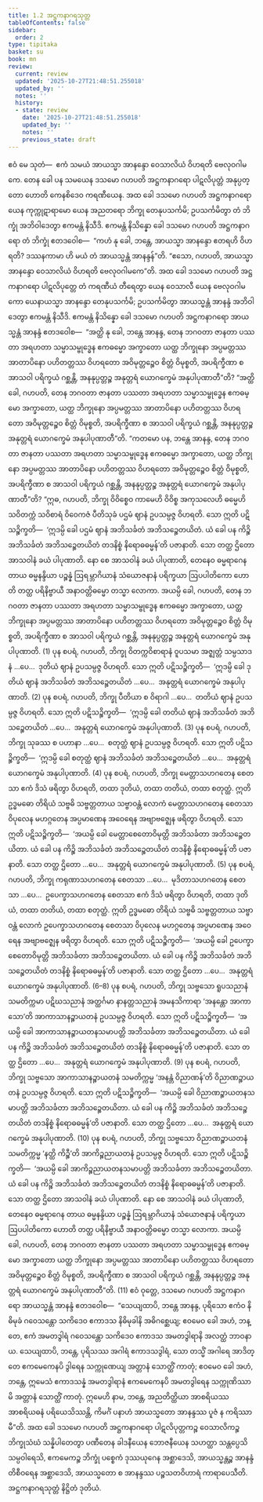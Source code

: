 ```yaml
---
title: 1.2 အဋ္ဌကနာဂရသုတ္တ
tableOfContents: false
sidebar:
  order: 2
type: tipitaka
basket: su
book: mn
review:
  current: review
  updated: '2025-10-27T21:48:51.255018'
  updated_by: ''
  notes: ''
  history:
  - state: review
    date: '2025-10-27T21:48:51.255018'
    updated_by: ''
    notes: ''
    previous_state: draft
---
```



<ReviewStatus review={frontmatter.review} showDetails={true} />

<HypothesisAnnotation frontmatter={frontmatter} />

<DynamicBreadcrumb />

<Division number="17" book="mn" e="ch" v="24" p="50">

<Paragraph number="27" book="mn">
ဧဝံ မေ သုတံ—  ဧကံ သမယံ အာယသ္မာ အာနန္ဒော ဝေသာလိယံ ဝိဟရတိ ဗေလုဝဂါမကေ. တေန ခေါ ပန သမယေန ဒသမော ဂဟပတိ အဋ္ဌကနာဂရော ပါဋလိပုတ္တံ အနုပ္ပတ္တော ဟောတိ ကေနစိဒေဝ ကရဏီယေန.
</Paragraph>

<Paragraph number="28" book="mn">
အထ ခေါ ဒသမော ဂဟပတိ အဋ္ဌကနာဂရော ယေန ကုက္ကုဋာရာမော ယေန အညတရော ဘိက္ခု တေနုပသင်္ကမိ; ဥပသင်္ကမိတွာ တံ ဘိက္ခုံ အဘိဝါဒေတွာ ဧကမန္တံ နိသီဒိ. ဧကမန္တံ နိသိန္နော ခေါ ဒသမော ဂဟပတိ အဋ္ဌကနာဂရော တံ ဘိက္ခုံ ဧတဒဝေါစ—  “ကဟံ နု ခေါ, ဘန္တေ, အာယသ္မာ အာနန္ဒော ဧတရဟိ ဝိဟရတိ? ဒဿနကာမာ ဟိ မယံ တံ အာယသ္မန္တံ အာနန္ဒန်”တိ. “ဧသော, ဂဟပတိ, အာယသ္မာ အာနန္ဒော ဝေသာလိယံ ဝိဟရတိ ဗေလုဝဂါမကေ”တိ.
</Paragraph>

<Paragraph number="29" book="mn">
အထ ခေါ ဒသမော ဂဟပတိ အဋ္ဌကနာဂရော ပါဋလိပုတ္တေ တံ ကရဏီယံ တီရေတွာ ယေန ဝေသာလီ ယေန ဗေလုဝဂါမကော ယေနာယသ္မာ အာနန္ဒော တေနုပသင်္ကမိ; ဥပသင်္ကမိတွာ အာယသ္မန္တံ အာနန္ဒံ အဘိဝါဒေတွာ ဧကမန္တံ နိသီဒိ.
</Paragraph>

</Division>
<Division number="18" book="mn" e="ch" v="24" p="53">

<Paragraph number="30" book="mn">
ဧကမန္တံ နိသိန္နော ခေါ ဒသမော ဂဟပတိ အဋ္ဌကနာဂရော အာယသ္မန္တံ အာနန္ဒံ ဧတဒဝေါစ—  “အတ္ထိ နု ခေါ, ဘန္တေ အာနန္ဒ, တေန ဘဂဝတာ ဇာနတာ ပဿတာ အရဟတာ သမ္မာသမ္ဗုဒ္ဓေန ဧကဓမ္မော အက္ခာတော ယတ္ထ ဘိက္ခုနော အပ္ပမတ္တဿ အာတာပိနော ပဟိတတ္တဿ ဝိဟရတော အဝိမုတ္တဉ္စေဝ စိတ္တံ ဝိမုစ္စတိ, အပရိက္ခီဏာ စ အာသဝါ ပရိက္ခယံ ဂစ္ဆန္တိ, အနနုပ္ပတ္တဉ္စ အနုတ္တရံ ယောဂက္ခေမံ အနုပါပုဏာတီ”တိ?
</Paragraph>

<Paragraph number="31" book="mn">
“အတ္ထိ ခေါ, ဂဟပတိ, တေန ဘဂဝတာ ဇာနတာ ပဿတာ အရဟတာ သမ္မာသမ္ဗုဒ္ဓေန ဧကဓမ္မော အက္ခာတော, ယတ္ထ ဘိက္ခုနော အပ္ပမတ္တဿ အာတာပိနော ပဟိတတ္တဿ ဝိဟရတော အဝိမုတ္တဉ္စေဝ စိတ္တံ ဝိမုစ္စတိ, အပရိက္ခီဏာ စ အာသဝါ ပရိက္ခယံ ဂစ္ဆန္တိ, အနနုပ္ပတ္တဉ္စ အနုတ္တရံ ယောဂက္ခေမံ အနုပါပုဏာတီ”တိ.
</Paragraph>

<Paragraph number="32" book="mn">
“ကတမော ပန, ဘန္တေ အာနန္ဒ, တေန ဘဂဝတာ ဇာနတာ ပဿတာ အရဟတာ သမ္မာသမ္ဗုဒ္ဓေန ဧကဓမ္မော အက္ခာတော, ယတ္ထ ဘိက္ခုနော အပ္ပမတ္တဿ အာတာပိနော ပဟိတတ္တဿ ဝိဟရတော အဝိမုတ္တဉ္စေဝ စိတ္တံ ဝိမုစ္စတိ, အပရိက္ခီဏာ စ အာသဝါ ပရိက္ခယံ ဂစ္ဆန္တိ, အနနုပ္ပတ္တဉ္စ အနုတ္တရံ ယောဂက္ခေမံ အနုပါပုဏာတီ”တိ?
</Paragraph>

</Division>
<Division number="19" book="mn" e="ch" v="24" p="55">

<Paragraph number="33" book="mn">
“ဣဓ, ဂဟပတိ, ဘိက္ခု ဝိဝိစ္စေဝ ကာမေဟိ ဝိဝိစ္စ အကုသလေဟိ ဓမ္မေဟိ သဝိတက္ကံ သဝိစာရံ ဝိဝေကဇံ ပီတိသုခံ ပဌမံ ဈာနံ ဥပသမ္ပဇ္ဇ ဝိဟရတိ. သော ဣတိ ပဋိသဉ္စိက္ခတိ—  ‘ဣဒမ္ပိ ခေါ ပဌမံ ဈာနံ အဘိသင်္ခတံ အဘိသဉ္စေတယိတံ. ယံ ခေါ ပန ကိဉ္စိ အဘိသင်္ခတံ အဘိသဉ္စေတယိတံ တဒနိစ္စံ နိရောဓဓမ္မန်’တိ ပဇာနာတိ. သော တတ္ထ ဌိတော အာသဝါနံ ခယံ ပါပုဏာတိ. နော စေ အာသဝါနံ ခယံ ပါပုဏာတိ, တေနေဝ ဓမ္မရာဂေန တာယ ဓမ္မနန္ဒိယာ ပဉ္စန္နံ ဩရမ္ဘာဂိယာနံ သံယောဇနာနံ ပရိက္ခယာ ဩပပါတိကော ဟောတိ တတ္ထ ပရိနိဗ္ဗာယီ အနာဝတ္တိဓမ္မော တသ္မာ လောကာ. အယမ္ပိ ခေါ, ဂဟပတိ, တေန ဘဂဝတာ ဇာနတာ ပဿတာ အရဟတာ သမ္မာသမ္ဗုဒ္ဓေန ဧကဓမ္မော အက္ခာတော, ယတ္ထ ဘိက္ခုနော အပ္ပမတ္တဿ အာတာပိနော ပဟိတတ္တဿ ဝိဟရတော အဝိမုတ္တဉ္စေဝ စိတ္တံ ဝိမုစ္စတိ, အပရိက္ခီဏာ စ အာသဝါ ပရိက္ခယံ ဂစ္ဆန္တိ, အနနုပ္ပတ္တဉ္စ အနုတ္တရံ ယောဂက္ခေမံ အနုပါပုဏာတိ. (1)
</Paragraph>

</Division>
<Division number="20" book="mn" e="ch" v="24" p="57">

<Paragraph number="34" book="mn">
ပုန စပရံ, ဂဟပတိ, ဘိက္ခု ဝိတက္ကဝိစာရာနံ ဝူပသမာ အဇ္ဈတ္တံ သမ္ပသာဒနံ …ပေ…  ဒုတိယံ ဈာနံ ဥပသမ္ပဇ္ဇ ဝိဟရတိ. သော ဣတိ ပဋိသဉ္စိက္ခတိ—  ‘ဣဒမ္ပိ ခေါ ဒုတိယံ ဈာနံ အဘိသင်္ခတံ အဘိသဉ္စေတယိတံ …ပေ…  အနုတ္တရံ ယောဂက္ခေမံ အနုပါပုဏာတိ. (2)
</Paragraph>

<Paragraph number="35" book="mn">
ပုန စပရံ, ဂဟပတိ, ဘိက္ခု ပီတိယာ စ ဝိရာဂါ …ပေ…  တတိယံ ဈာနံ ဥပသမ္ပဇ္ဇ ဝိဟရတိ. သော ဣတိ ပဋိသဉ္စိက္ခတိ—  ‘ဣဒမ္ပိ ခေါ တတိယံ ဈာနံ အဘိသင်္ခတံ အဘိသဉ္စေတယိတံ …ပေ…  အနုတ္တရံ ယောဂက္ခေမံ အနုပါပုဏာတိ. (3)
</Paragraph>

<Paragraph number="36" book="mn">
ပုန စပရံ, ဂဟပတိ, ဘိက္ခု သုခဿ စ ပဟာနာ …ပေ…  စတုတ္ထံ ဈာနံ ဥပသမ္ပဇ္ဇ ဝိဟရတိ. သော ဣတိ ပဋိသဉ္စိက္ခတိ—  ‘ဣဒမ္ပိ ခေါ စတုတ္ထံ ဈာနံ အဘိသင်္ခတံ အဘိသဉ္စေတယိတံ …ပေ…  အနုတ္တရံ ယောဂက္ခေမံ အနုပါပုဏာတိ. (4)
</Paragraph>

<Paragraph number="37" book="mn">
ပုန စပရံ, ဂဟပတိ, ဘိက္ခု မေတ္တာသဟဂတေန စေတသာ ဧကံ ဒိသံ ဖရိတွာ ဝိဟရတိ, တထာ ဒုတိယံ, တထာ တတိယံ, တထာ စတုတ္ထံ. ဣတိ ဥဒ္ဓမဓော တိရိယံ သဗ္ဗဓိ သဗ္ဗတ္တတာယ သဗ္ဗာဝန္တံ လောကံ မေတ္တာသဟဂတေန စေတသာ ဝိပုလေန မဟဂ္ဂတေန အပ္ပမာဏေန အဝေရေန အဗျာဗဇ္ဈေန ဖရိတွာ ဝိဟရတိ. သော ဣတိ ပဋိသဉ္စိက္ခတိ—  ‘အယမ္ပိ ခေါ မေတ္တာစေတောဝိမုတ္တိ အဘိသင်္ခတာ အဘိသဉ္စေတယိတာ. ယံ ခေါ ပန ကိဉ္စိ အဘိသင်္ခတံ အဘိသဉ္စေတယိတံ တဒနိစ္စံ နိရောဓဓမ္မန်’တိ ပဇာနာတိ. သော တတ္ထ ဌိတော …ပေ…  အနုတ္တရံ ယောဂက္ခေမံ အနုပါပုဏာတိ. (5)
</Paragraph>

<Paragraph number="38" book="mn">
ပုန စပရံ, ဂဟပတိ, ဘိက္ခု ကရုဏာသဟဂတေန စေတသာ …ပေ…  မုဒိတာသဟဂတေန စေတသာ …ပေ…  ဥပေက္ခာသဟဂတေန စေတသာ ဧကံ ဒိသံ ဖရိတွာ ဝိဟရတိ, တထာ ဒုတိယံ, တထာ တတိယံ, တထာ စတုတ္ထံ. ဣတိ ဥဒ္ဓမဓော တိရိယံ သဗ္ဗဓိ သဗ္ဗတ္တတာယ သဗ္ဗာဝန္တံ လောကံ ဥပေက္ခာသဟဂတေန စေတသာ ဝိပုလေန မဟဂ္ဂတေန အပ္ပမာဏေန အဝေရေန အဗျာဗဇ္ဈေန ဖရိတွာ ဝိဟရတိ. သော ဣတိ ပဋိသဉ္စိက္ခတိ—  ‘အယမ္ပိ ခေါ ဥပေက္ခာစေတောဝိမုတ္တိ အဘိသင်္ခတာ အဘိသဉ္စေတယိတာ. ယံ ခေါ ပန ကိဉ္စိ အဘိသင်္ခတံ အဘိသဉ္စေတယိတံ တဒနိစ္စံ နိရောဓဓမ္မန်’တိ ပဇာနာတိ. သော တတ္ထ ဌိတော …ပေ…  အနုတ္တရံ ယောဂက္ခေမံ အနုပါပုဏာတိ. (6–8)
</Paragraph>

<Paragraph number="39" book="mn">
ပုန စပရံ, ဂဟပတိ, ဘိက္ခု သဗ္ဗသော ရူပသညာနံ သမတိက္ကမာ ပဋိဃသညာနံ အတ္ထင်္ဂမာ နာနတ္တသညာနံ အမနသိကာရာ ‘အနန္တော အာကာသော’တိ အာကာသာနဉ္စာယတနံ ဥပသမ္ပဇ္ဇ ဝိဟရတိ. သော ဣတိ ပဋိသဉ္စိက္ခတိ—  ‘အယမ္ပိ ခေါ အာကာသာနဉ္စာယတနသမာပတ္တိ အဘိသင်္ခတာ အဘိသဉ္စေတယိတာ. ယံ ခေါ ပန ကိဉ္စိ အဘိသင်္ခတံ အဘိသဉ္စေတယိတံ တဒနိစ္စံ နိရောဓဓမ္မန်’တိ ပဇာနာတိ. သော တတ္ထ ဌိတော …ပေ…  အနုတ္တရံ ယောဂက္ခေမံ အနုပါပုဏာတိ. (9)
</Paragraph>

<Paragraph number="40" book="mn">
ပုန စပရံ, ဂဟပတိ, ဘိက္ခု သဗ္ဗသော အာကာသာနဉ္စာယတနံ သမတိက္ကမ္မ ‘အနန္တံ ဝိညာဏန်’တိ ဝိညာဏဉ္စာယတနံ ဥပသမ္ပဇ္ဇ ဝိဟရတိ. သော ဣတိ ပဋိသဉ္စိက္ခတိ—  ‘အယမ္ပိ ခေါ ဝိညာဏဉ္စာယတနသမာပတ္တိ အဘိသင်္ခတာ အဘိသဉ္စေတယိတာ. ယံ ခေါ ပန ကိဉ္စိ အဘိသင်္ခတံ အဘိသဉ္စေတယိတံ တဒနိစ္စံ နိရောဓဓမ္မန်’တိ ပဇာနာတိ. သော တတ္ထ ဌိတော …ပေ…  အနုတ္တရံ ယောဂက္ခေမံ အနုပါပုဏာတိ. (10)
</Paragraph>

<Paragraph number="41" book="mn">
ပုန စပရံ, ဂဟပတိ, ဘိက္ခု သဗ္ဗသော ဝိညာဏဉ္စာယတနံ သမတိက္ကမ္မ ‘နတ္ထိ ကိဉ္စီ’တိ အာကိဉ္စညာယတနံ ဥပသမ္ပဇ္ဇ ဝိဟရတိ. သော ဣတိ ပဋိသဉ္စိက္ခတိ—  ‘အယမ္ပိ ခေါ အာကိဉ္စညာယတနသမာပတ္တိ အဘိသင်္ခတာ အဘိသဉ္စေတယိတာ. ယံ ခေါ ပန ကိဉ္စိ အဘိသင်္ခတံ အဘိသဉ္စေတယိတံ တဒနိစ္စံ နိရောဓဓမ္မန်’တိ ပဇာနာတိ. သော တတ္ထ ဌိတော အာသဝါနံ ခယံ ပါပုဏာတိ. နော စေ အာသဝါနံ ခယံ ပါပုဏာတိ, တေနေဝ ဓမ္မရာဂေန တာယ ဓမ္မနန္ဒိယာ ပဉ္စန္နံ ဩရမ္ဘာဂိယာနံ သံယောဇနာနံ ပရိက္ခယာ ဩပပါတိကော ဟောတိ တတ္ထ ပရိနိဗ္ဗာယီ အနာဝတ္တိဓမ္မော တသ္မာ လောကာ. အယမ္ပိ ခေါ, ဂဟပတိ, တေန ဘဂဝတာ ဇာနတာ ပဿတာ အရဟတာ သမ္မာသမ္ဗုဒ္ဓေန ဧကဓမ္မော အက္ခာတော ယတ္ထ ဘိက္ခုနော အပ္ပမတ္တဿ အာတာပိနော ပဟိတတ္တဿ ဝိဟရတော အဝိမုတ္တဉ္စေဝ စိတ္တံ ဝိမုစ္စတိ, အပရိက္ခီဏာ စ အာသဝါ ပရိက္ခယံ ဂစ္ဆန္တိ, အနနုပ္ပတ္တဉ္စ အနုတ္တရံ ယောဂက္ခေမံ အနုပါပုဏာတီ”တိ. (11)
</Paragraph>

</Division>
<Division number="21" book="mn" e="ch" v="24" p="59">

<Paragraph number="42" book="mn">
ဧဝံ ဝုတ္တေ, ဒသမော ဂဟပတိ အဋ္ဌကနာဂရော အာယသ္မန္တံ အာနန္ဒံ ဧတဒဝေါစ—  “သေယျထာပိ, ဘန္တေ အာနန္ဒ, ပုရိသော ဧကံဝ နိဓိမုခံ ဂဝေသန္တော သကိဒေဝ ဧကာဒသ နိဓိမုခါနိ အဓိဂစ္ဆေယျ; ဧဝမေဝ ခေါ အဟံ, ဘန္တေ, ဧကံ အမတဒွါရံ ဂဝေသန္တော သကိဒေဝ ဧကာဒသ အမတဒွါရာနိ အလတ္ထံ ဘာဝနာယ. သေယျထာပိ, ဘန္တေ, ပုရိသဿ အဂါရံ ဧကာဒသဒွါရံ, သော တသ္မိံ အဂါရေ အာဒိတ္တေ ဧကမေကေနပိ ဒွါရေန သက္ကုဏေယျ အတ္တာနံ သောတ္ထိံ ကာတုံ; ဧဝမေဝ ခေါ အဟံ, ဘန္တေ, ဣမေသံ ဧကာဒသန္နံ အမတဒွါရာနံ ဧကမေကေနပိ အမတဒွါရေန သက္ကုဏိဿာမိ အတ္တာနံ သောတ္ထိံ ကာတုံ. ဣမေဟိ နာမ, ဘန္တေ, အညတိတ္ထိယာ အာစရိယဿ အာစရိယဓနံ ပရိယေသိဿန္တိ, ကိမင်္ဂံ ပနာဟံ အာယသ္မတော အာနန္ဒဿ ပူဇံ န ကရိဿာမီ”တိ.
</Paragraph>

<Paragraph number="43" book="mn">
အထ ခေါ ဒသမော ဂဟပတိ အဋ္ဌကနာဂရော ပါဋလိပုတ္တကဉ္စ ဝေသာလိကဉ္စ ဘိက္ခုသံဃံ သန္နိပါတေတွာ ပဏီတေန ခါဒနီယေန ဘောဇနီယေန သဟတ္ထာ သန္တပ္ပေသိ သမ္ပဝါရေသိ, ဧကမေကဉ္စ ဘိက္ခုံ ပစ္စေကံ ဒုဿယုဂေန အစ္ဆာဒေသိ, အာယသ္မန္တဉ္စ အာနန္ဒံ တိစီဝရေန အစ္ဆာဒေသိ, အာယသ္မတော စ အာနန္ဒဿ ပဉ္စသတဝိဟာရံ ကာရာပေသီတိ.

</Paragraph>
</Division>

<Paragraph number="44" type="center" book="mn">
အဋ္ဌကနာဂရသုတ္တံ နိဋ္ဌိတံ ဒုတိယံ.
</Paragraph>